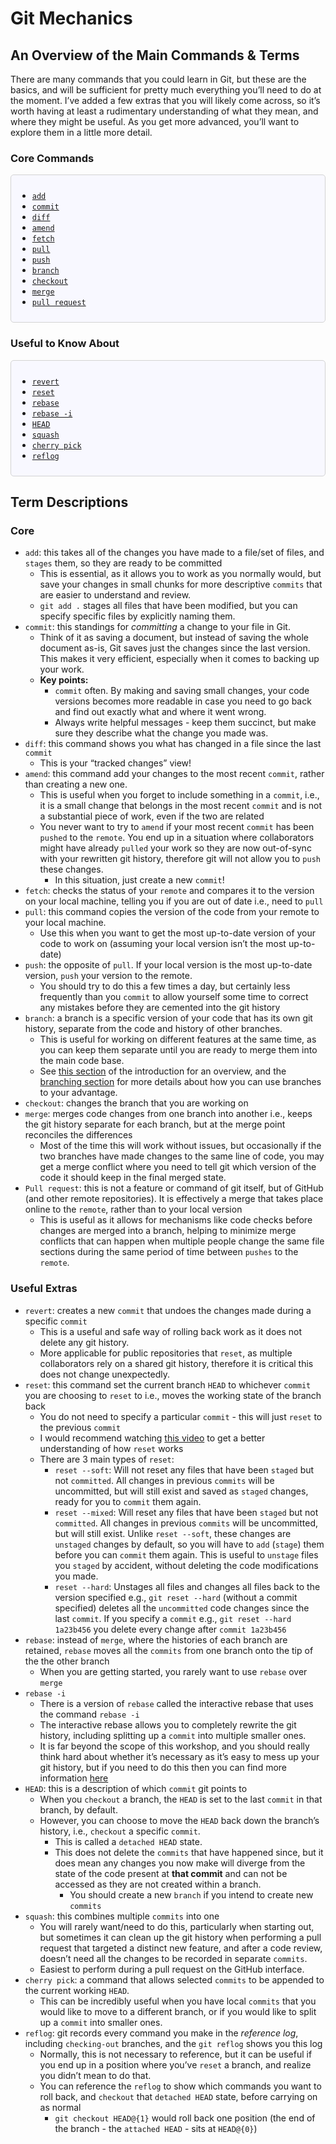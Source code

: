 # Git Mechanics
## An Overview of the Main Commands & Terms

There are many commands that you could learn in Git, but these are the basics, and will be sufficient for pretty much everything you'll need to do at the moment.
I've added a few extras that you will likely come across, so it's worth having at least a rudimentary understanding of what they mean, and where they might be useful.
As you get more advanced, you'll want to explore them in a little more detail.

### Core Commands

<div style="background: ghostwhite; 
            border-radius: 5px;
            padding: 10px; 
            border: 1px solid lightgray; 
            margin-left: 0px;
            margin-right: 0px;
            margin-top: 10px;
            margin-bottom: 10px;">
- [`add`](#git-add)
- [`commit`](#git-commit)
- [`diff`](#git-diff)
- [`amend`](#git-amend)
- [`fetch`](#git-fetch)
- [`pull`](#git-pull)
- [`push`](#git-push)
- [`branch`](#git-branch)
- [`checkout`](#git-checkout)
- [`merge`](#git-merge)
- [`pull request`](#git-pull-request)
</div>

### Useful to Know About
<div style="background: ghostwhite; 
            border-radius: 5px;
            padding: 10px; 
            border: 1px solid lightgray; 
            margin-left: 0px;
            margin-right: 0px;
            margin-top: 10px;
            margin-bottom: 10px;">
- [`revert`](#git-revert)
- [`reset`](#git-reset)
- [`rebase`](#git-rebase)
- [`rebase -i`](#git-rebase-i)
- [`HEAD`](#git-head)
- [`squash`](#git-squash)
- [`cherry pick`](#git-cherry-pick)
- [`reflog`](#git-reflog)
</div>

## Term Descriptions
### Core

- `add`{#git-add}: this takes all of the changes you have made to a file/set of files, and `stages` them, so they are ready to be committed
    - This is essential, as it allows you to work as you normally would, but save your changes in small chunks for more descriptive `commits` that are easier to understand and review.
    - `git add .` stages all files that have been modified, but you can specify specific files by explicitly naming them.
- `commit`{#git-commit}: this standings for *committing* a change to your file in Git.
    - Think of it as saving a document, but instead of saving the whole document as-is, Git saves just the changes since the last version. This makes it very efficient, especially when it comes to backing up your work.
    - **Key points:**
        - `commit` often. By making and saving small changes, your code versions becomes more readable in case you need to go back and find out exactly what and where it went wrong.
        -  Always write helpful messages - keep them succinct, but make sure they describe what the change you made was.
- `diff`{#git-diff}: this command shows you what has changed in a file since the last `commit`
    - This is your "tracked changes" view!
- `amend`{#git-amend}: this command add your changes to the most recent `commit`, rather than creating a new one.
    - This is useful when you forget to include something in a `commit`, i.e., it is a small change that belongs in the most recent `commit` and is not a substantial piece of work, even if the two are related
    - You never want to try to `amend` if your most recent `commit` has been `pushed` to the `remote`. You end up in a situation where collaborators might have already `pulled` your work so they are now out-of-sync with your rewritten git history, therefore git will not allow you to `push` these changes.
        - In this situation, just create a new `commit`!
- `fetch`{#git-fetch}: checks the status of your `remote` and compares it to the version on your local machine, telling you if you are out of date i.e., need to `pull`
- `pull`{#git-pull}: this command copies the version of the code from your remote to your local machine.
    - Use this when you want to get the most up-to-date version of your code to work on (assuming your local version isn't the most up-to-date)
- `push`{#git-push}: the opposite of `pull`. If your local version is the most up-to-date version, `push` your version to the remote.
    - You should try to do this a few times a day, but certainly less frequently than you `commit` to allow yourself some time to correct any mistakes before they are cemented into the git history
- `branch`{#git-branch}: a branch is a specific version of your code that has its own git history, separate from the code and history of other branches.
    - This is useful for working on different features at the same time, as you can keep them separate until you are ready to merge them into the main code base.
    - See [this section](how-git-works.qmd#branches) of the introduction for an overview, and the [branching section](branching-strategies.qmd) for more details about how you can use branches to your advantage.
- `checkout`{#git-checkout}: changes the branch that you are working on
- `merge`{#git-merge}: merges code changes from one branch into another i.e., keeps the git history separate for each branch, but at the merge point reconciles the differences
    - Most of the time this will work without issues, but occasionally if the two branches have made changes to the same line of code, you may get a merge conflict where you need to tell git which version of the code it should keep in the final merged state.
- `Pull request`{#git-pull-request}: this is not a feature or command of git itself, but of GitHub (and other remote repositories). It is effectively a merge that takes place online to the `remote`, rather than to your local version
    - This is useful as it allows for mechanisms like code checks before changes are merged into a branch, helping to minimize merge conflicts that can happen when multiple people change the same file sections during the same period of time between `pushes` to the `remote`.

### Useful Extras

- `revert`{#git-revert}: creates a new `commit` that undoes the changes made during a specific `commit`
    - This is a useful and safe way of rolling back work as it does not delete any git history.
    - More applicable for public repositories that `reset`, as multiple collaborators rely on a shared git history, therefore it is critical this does not change unexpectedly.
- `reset`{#git-reset}: this command set the current branch `HEAD` to whichever `commit` you are choosing to `reset` to i.e., moves the working state of the branch back
    - You do not need to specify a particular `commit` - this will just `reset` to the previous `commit`
    - I would recommend watching [this video](https://www.youtube.com/watch?v=s1idhUiCk38) to get a better understanding of how `reset` works
    - There are 3 main types of `reset`:
        - `reset --soft`: Will not reset any files that have been `staged` but not `committed`. All changes in previous `commits` will be uncommitted, but will still exist and saved as `staged` changes, ready for you to `commit` them again.
        - `reset --mixed`: Will reset any files that have been `staged` but not `committed`. All changes in previous `commits` will be uncommitted, but will still exist. Unlike `reset --soft`, these changes are `unstaged` changes by default, so you will have to `add` (`stage`) them before you can `commit` them again. This is useful to `unstage` files you `staged` by accident, without deleting the code modifications you made.
        - `reset --hard`: Unstages all files and changes all files back to the version specified e.g., `git reset --hard` (without a commit specified) deletes all the `uncommitted` code changes since the last `commit`. If you specify a `commit` e.g., `git reset --hard 1a23b456` you delete every change after `commit 1a23b456`
- `rebase`{#git-rebase}: instead of `merge`, where the histories of each branch are retained, `rebase` moves all the `commits` from one branch onto the tip of the the other branch
    - When you are getting started, you rarely want to use `rebase` over `merge`
- `rebase -i`{#git-rebase-i}
    - There is a version of `rebase` called the interactive rebase that uses the command `rebase -i`
    - The interactive rebase allows you to completely rewrite the git history, including splitting up a `commit` into multiple smaller ones.
    - It is far beyond the scope of this workshop, and you should really think hard about whether it's necessary as it's easy to mess up your git history, but if you need to do this then you can find more information [here](https://git-scm.com/book/en/v2/Git-Tools-Rewriting-History)
- `HEAD`{#git-head}: this is a description of which `commit` git points to
    - When you `checkout` a branch, the `HEAD` is set to the last `commit` in that branch, by default.
    - However, you can choose to move the `HEAD` back down the branch's history, i.e., `checkout` a specific `commit`.
        - This is called a `detached HEAD` state.
        - This does not delete the `commits` that have happened since, but it does mean any changes you now make will diverge from the state of the code present at **that commit** and can not be accessed as they are not created within a branch.
            - You should create a new `branch` if you intend to create new `commits`
- `squash`{#git-squash}: this combines multiple `commits` into one
    - You will rarely want/need to do this, particularly when starting out, but sometimes it can clean up the git history when performing a pull request that targeted a distinct new feature, and after a code review, doesn't need all the changes to be recorded in separate `commits`.
    - Easiest to perform during a pull request on the GitHub interface.
- `cherry pick`{#git-pick}: a command that allows selected `commits` to be appended to the current working `HEAD`.
    - This can be incredibly useful when you have local `commits` that you would like to move to a different branch, or if you would like to split up a `commit` into smaller ones.
- `reflog`{#git-reflog}: git records every command you make in the *reference log*, including `checking-out` branches, and the `git reflog` shows you this log
    - Normally, this is not necessary to reference, but it can be useful if you end up in a position where you've `reset` a branch, and realize you didn't mean to do that.
    - You can reference the `reflog` to show which commands you want to roll back, and `checkout` that `detached HEAD` state, before carrying on as normal
        - `git checkout HEAD@{1}` would roll back one position (the end of the branch - the `attached HEAD` - sits at `HEAD@{0}`)